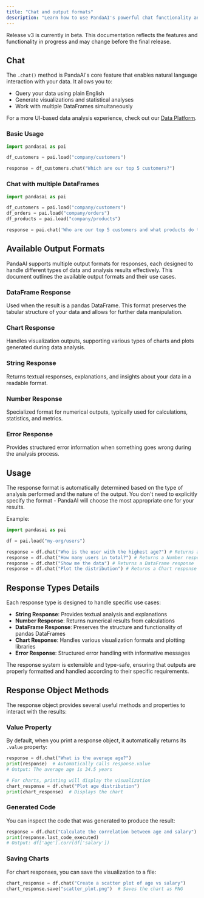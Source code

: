 ```yaml
---
title: "Chat and output formats"
description: "Learn how to use PandaAI's powerful chat functionality and the output formats for natural language data analysis"
---
```


<Note title="Beta Notice">
Release v3 is currently in beta. This documentation reflects the features and functionality in progress and may change before the final release.
</Note>

## Chat

The `.chat()` method is PandaAI's core feature that enables natural language interaction with your data. It allows you to:
- Query your data using plain English
- Generate visualizations and statistical analyses
- Work with multiple DataFrames simultaneously

For a more UI-based data analysis experience, check out our [Data Platform](/v3/ai-dashboards).

### Basic Usage

```python
import pandasai as pai

df_customers = pai.load("company/customers")

response = df_customers.chat("Which are our top 5 customers?")
```

### Chat with multiple DataFrames

```python
import pandasai as pai

df_customers = pai.load("company/customers")
df_orders = pai.load("company/orders")
df_products = pai.load("company/products")

response = pai.chat('Who are our top 5 customers and what products do they buy most frequently?', df_customers, df_orders, df_products)
```

## Available Output Formats

PandaAI supports multiple output formats for responses, each designed to handle different types of data and analysis results effectively. This document outlines the available output formats and their use cases.


### DataFrame Response
Used when the result is a pandas DataFrame. This format preserves the tabular structure of your data and allows for further data manipulation.

### Chart Response
Handles visualization outputs, supporting various types of charts and plots generated during data analysis.

### String Response
Returns textual responses, explanations, and insights about your data in a readable format.

### Number Response
Specialized format for numerical outputs, typically used for calculations, statistics, and metrics.

### Error Response
Provides structured error information when something goes wrong during the analysis process.

## Usage

The response format is automatically determined based on the type of analysis performed and the nature of the output. You don't need to explicitly specify the format - PandaAI will choose the most appropriate one for your results.

Example:
```python
import pandasai as pai

df = pai.load("my-org/users")

response = df.chat("Who is the user with the highest age?") # Returns a String response
response = df.chat("How many users in total?") # Returns a Number response
response = df.chat("Show me the data") # Returns a DataFrame response
response = df.chat("Plot the distribution") # Returns a Chart response
```

## Response Types Details

Each response type is designed to handle specific use cases:

- **String Response**: Provides textual analysis and explanations
- **Number Response**: Returns numerical results from calculations
- **DataFrame Response**: Preserves the structure and functionality of pandas DataFrames
- **Chart Response**: Handles various visualization formats and plotting libraries
- **Error Response**: Structured error handling with informative messages

The response system is extensible and type-safe, ensuring that outputs are properly formatted and handled according to their specific requirements.

## Response Object Methods

The response object provides several useful methods and properties to interact with the results:

### Value Property
By default, when you print a response object, it automatically returns its `.value` property:

```python
response = df.chat("What is the average age?")
print(response)  # Automatically calls response.value
# Output: The average age is 34.5 years

# For charts, printing will display the visualization
chart_response = df.chat("Plot age distribution")
print(chart_response)  # Displays the chart
```

### Generated Code
You can inspect the code that was generated to produce the result:

```python
response = df.chat("Calculate the correlation between age and salary")
print(response.last_code_executed)
# Output: df['age'].corr(df['salary'])
```

### Saving Charts
For chart responses, you can save the visualization to a file:

```python
chart_response = df.chat("Create a scatter plot of age vs salary")
chart_response.save("scatter_plot.png")  # Saves the chart as PNG
```